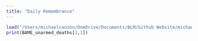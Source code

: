 ```yaml
---
title: "Daily Remembrance"
---
```


```r
load("/Users/michaelcauson/OneDrive/Documents/BLM/Github Website/michaelcauson98.github.io/BAME_unarmed_deaths.Rda")
print(BAME_unarmed_deaths[2,1])
```